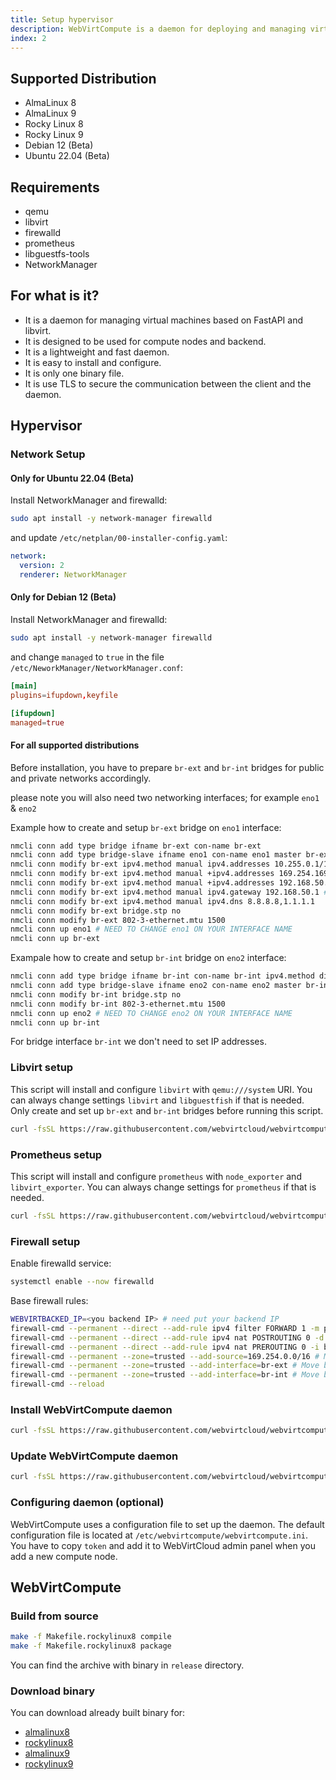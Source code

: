 ```yaml
---
title: Setup hypervisor
description: WebVirtCompute is a daemon for deploying and managing virtual machines based on FastAPI and libvirt. It is designed to be used for compute nodes and backend. This project provides a REST API to manage virtual machines and their resources, making it easy to automate virtual machine management.
index: 2
---
```


## Supported Distribution

- AlmaLinux 8
- AlmaLinux 9
- Rocky Linux 8
- Rocky Linux 9
- Debian 12 (Beta)
- Ubuntu 22.04 (Beta)

## Requirements

- qemu
- libvirt
- firewalld
- prometheus
- libguestfs-tools
- NetworkManager

## For what is it?

- It is a daemon for managing virtual machines based on FastAPI and libvirt.
- It is designed to be used for compute nodes and backend.
- It is a lightweight and fast daemon.
- It is easy to install and configure.
- It is only one binary file.
- It is use TLS to secure the communication between the client and the daemon.

## Hypervisor

### Network Setup

#### Only for Ubuntu 22.04 (Beta)

Install NetworkManager and firewalld:

```bash
sudo apt install -y network-manager firewalld
```

and update `/etc/netplan/00-installer-config.yaml`:

```yaml
network:
  version: 2
  renderer: NetworkManager
```

#### Only for Debian 12 (Beta)

Install NetworkManager and firewalld:

```bash
sudo apt install -y network-manager firewalld
```

and change `managed` to `true` in the file `/etc/NeworkManager/NetworkManager.conf`:

```conf
[main]
plugins=ifupdown,keyfile

[ifupdown]
managed=true
```

#### For all supported distributions

Before installation, you have to prepare `br-ext` and `br-int` bridges for public and private networks accordingly.

please note you will also need two networking interfaces; for example `eno1` & `eno2`

Example how to create and setup `br-ext` bridge on `eno1` interface:

```bash
nmcli conn add type bridge ifname br-ext con-name br-ext
nmcli conn add type bridge-slave ifname eno1 con-name eno1 master br-ext # NEED TO CHANGE eno1 ON YOUR INTERFACE NAME
nmcli conn modify br-ext ipv4.method manual ipv4.addresses 10.255.0.1/16 # for floating IP feature - DO NOT CHANGE
nmcli conn modify br-ext ipv4.method manual +ipv4.addresses 169.254.169.254/16 # for metadata service - DO NOT CHANGE
nmcli conn modify br-ext ipv4.method manual +ipv4.addresses 192.168.50.10/24 # NEED TO CHANGE 192.168.50.10/24 ON YOUR CIDR
nmcli conn modify br-ext ipv4.method manual ipv4.gateway 192.168.50.1 # NEED TO CHANGE 192.168.50.1 ON YOUR GATEWAY IP
nmcli conn modify br-ext ipv4.method manual ipv4.dns 8.8.8.8,1.1.1.1
nmcli conn modify br-ext bridge.stp no
nmcli conn modify br-ext 802-3-ethernet.mtu 1500
nmcli conn up eno1 # NEED TO CHANGE eno1 ON YOUR INTERFACE NAME
nmcli conn up br-ext
```

Exampale how to create and setup `br-int` bridge on `eno2` interface:

```bash
nmcli conn add type bridge ifname br-int con-name br-int ipv4.method disabled ipv6.method ignore
nmcli conn add type bridge-slave ifname eno2 con-name eno2 master br-int # NEED TO CHANGE eno2 ON YOUR INTERFACE NAME
nmcli conn modify br-int bridge.stp no
nmcli conn modify br-int 802-3-ethernet.mtu 1500
nmcli conn up eno2 # NEED TO CHANGE eno2 ON YOUR INTERFACE NAME
nmcli conn up br-int
```

For bridge interface `br-int` we don't need to set IP addresses.

### Libvirt setup

This script will install and configure `libvirt` with `qemu:///system` URI. You can always change settings `libvirt` and `libguestfish` if that is needed. Only create and set up `br-ext` and `br-int` bridges before running this script.

```bash
curl -fsSL https://raw.githubusercontent.com/webvirtcloud/webvirtcompute/master/scripts/libvirt.sh | sudo bash
```

### Prometheus setup

This script will install and configure `prometheus` with `node_exporter` and `libvirt_exporter`. You can always change settings for `prometheus` if that is needed.

```bash
curl -fsSL https://raw.githubusercontent.com/webvirtcloud/webvirtcompute/master/scripts/prometheus.sh | sudo bash
```

### Firewall setup

Enable firewalld service:

```bash
systemctl enable --now firewalld
```

Base firewall rules:

```bash
WEBVIRTBACKED_IP=<you backend IP> # need put your backend IP
firewall-cmd --permanent --direct --add-rule ipv4 filter FORWARD 1 -m physdev --physdev-is-bridged -j ACCEPT # Bridge traffic rule
firewall-cmd --permanent --direct --add-rule ipv4 nat POSTROUTING 0 -d 10.255.0.0/16 -j MASQUERADE # Floating IP feature rule
firewall-cmd --permanent --direct --add-rule ipv4 nat PREROUTING 0 -i br-ext '!' -s 169.254.0.0/16 -d 169.254.169.254 -p tcp -m tcp --dport 80 -j DNAT --to-destination $WEBVIRTBACKED_IP:80 # CLoud-init metadata service rule
firewall-cmd --permanent --zone=trusted --add-source=169.254.0.0/16 # Move cloud-init metadata service to trusted zone
firewall-cmd --permanent --zone=trusted --add-interface=br-ext # Move br-ext to trusted zone
firewall-cmd --permanent --zone=trusted --add-interface=br-int # Move br-int to trusted zone
firewall-cmd --reload
```

### Install WebVirtCompute daemon

```bash
curl -fsSL https://raw.githubusercontent.com/webvirtcloud/webvirtcompute/master/scripts/install.sh | sudo bash
```

### Update WebVirtCompute daemon

```bash
curl -fsSL https://raw.githubusercontent.com/webvirtcloud/webvirtcompute/master/scripts/update.sh | sudo bash
```

### Configuring daemon (optional)

WebVirtCompute uses a configuration file to set up the daemon. The default configuration file is located at `/etc/webvirtcompute/webvirtcompute.ini`. You have to copy `token` and add it to WebVirtCloud admin panel when you add a new compute node.

## WebVirtCompute

### Build from source

```bash
make -f Makefile.rockylinux8 compile
make -f Makefile.rockylinux8 package
```

You can find the archive with binary in `release` directory.

### Download binary

You can download already built binary for:

- [almalinux8](https://cloud-apps.webvirt.cloud/webvirtcompute-almalinux8-amd64.tar.gz)
- [rockylinux8](https://cloud-apps.webvirt.cloud/webvirtcompute-rockylinux8-amd64.tar.gz)
- [almalinux9](https://cloud-apps.webvirt.cloud/webvirtcompute-almalinux9-amd64.tar.gz)
- [rockylinux9](https://cloud-apps.webvirt.cloud/webvirtcompute-rockylinux9-amd64.tar.gz)
